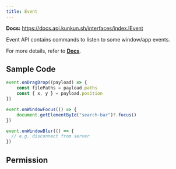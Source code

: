 ```yaml
---
title: Event
---
```


**Docs:** https://docs.api.kunkun.sh/interfaces/index.IEvent

Event API contains commands to listen to some window/app events.

For more details, refer to [**Docs**](https://docs.api.kunkun.sh/interfaces/index.IEvent).

## Sample Code


<ImportCodeBlock apiName="event" />

```ts
event.onDragDrop((payload) => {
	const filePaths = payload.paths
	const { x, y } = payload.position
})

event.onWindowFocus(() => {
	document.getElementById("search-bar")?.focus()
})

event.onWindowBlur(() => {
  // e.g. disconnect from server
})
```

## Permission


<EventAPI />

